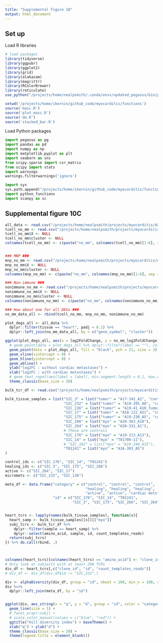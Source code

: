 ---
title: "Supplemental Figure 10"
output: html_document
---

## Set up

Load R libraries
```{r message=FALSE, load_r_libraries}
# load packages
library(tidyverse)
library(ggpubr)
library(ggplot2)
library(grid)
library(alakazam)
library(magrittr)
library(RColorBrewer)
library(reticulate)
use_python("/projects/home/nealpsmith/.conda/envs/updated_pegasus/bin/python")

setwd('/projects/home/ikernin/github_code/myocarditis/functions')
source('masc.R')
source('plot_masc.R')
source('de.R')
source('stacked_bar.R')

```


Load Python packages
```{python load_python_packages}
import pegasus as pg
import pandas as pd
import numpy as np
import matplotlib.pyplot as plt
import seaborn as sns
from scipy.sparse import csr_matrix
from scipy import stats
import warnings
warnings.filterwarnings('ignore')

import sys
sys.path.append("/projects/home/ikernin/github_code/myocarditis/functions")
import python_functions
import scanpy as sc

```

## Supplemental figure 10C

```{r fig_s10c, warning = FALSE, fig.height = 10, fig.width = 10}

all_data <- read.csv("/projects/home/nealpsmith/projects/myocarditis/data/supplemental_tables/all_degs_concatenated.csv")
tcell_no_mm <- read.csv("/projects/home/nealpsmith/projects/myocarditis/data/t_no_micromets_de_by_condition_all_results.csv")
tcell_no_mm$X <- NULL
tcell_no_mm$cluster <- NULL
colnames(tcell_no_mm) <- c(paste("no_mm", colnames(tcell_no_mm)[1:6], sep = "_"), "gene_symbol", "cluster")


### MNP ###
mnp_no_mm <- read.csv("/projects/home/nealpsmith/projects/myocarditis/data/myeloid_no_micromets_de_by_condition_all_results.csv")
mnp_no_mm$X <- NULL
mnp_no_mm$cluster <- NULL
colnames(mnp_no_mm) <- c(paste("no_mm", colnames(mnp_no_mm)[1:6], sep = "_"), "gene_symbol", "cluster")

### Non-immune ###
nonimmune_no_mm <- read.csv("/projects/home/nealpsmith/projects/myocarditis/data/nonimmune_no_micromets_de_by_condition_all_results.csv")
nonimmune_no_mm$X <- NULL
nonimmune_no_mm$cluster <- NULL
colnames(nonimmune_no_mm) <- c(paste("no_mm", colnames(nonimmune_no_mm)[1:6], sep = "_"), "gene_symbol", "cluster")

### How about one for all DEGs ###
no_mm_data_all <- rbind(tcell_no_mm, mnp_no_mm, nonimmune_no_mm)

plot_degs_all <- all_data %>%
  dplyr::filter(tissue == "heart", padj < 0.1) %>%
  dplyr::left_join(no_mm_data_all, by = c("gene_symbol", "cluster"))

ggplot(plot_degs_all, aes(x = log2FoldChange, y = no_mm_log2FoldChange)) +
  # geom_point(data = plot_degs_all %>% dplyr::filter(label == ""), color = "grey") +
  geom_point(data = plot_degs_all, fill = "black", pch = 21, size = 3) +
  geom_vline(xintercept = 0) +
  geom_hline(yintercept = 0) +
  geom_abline() +
  ylab("log2FC : without cardiac metastases") +
  xlab("log2FC : with cardiac metastases") +
  # geom_text_repel(aes(label = label), min.segment.length = 0.1, max.overlaps = 100) +
  theme_classic(base_size = 20)

```


```{r fig_s10d}

bulk_tcr_df <- read.csv("/projects/home/nealpsmith/projects/myocarditis/data/adaptive/all_productive_tcrs.csv", row.names = 1)

bulk_tissue_samples = list("SIC_3" = list("tumor" = "A17-341_A2", "control" = "A17-341_A3", "myo" = "A17-341_A27"),
                           "SIC_232" = list("tumor" = "A19-395_A8", "control" = "A19-395_A7", "myo" = "A19-395_A53-1"),
                           "SIC_136" = list("tumor" = "A19-41_A10_Tumor", "control" = "A19-41_A10_Liver", "myo" = "A19-41_A33"),
                           "SIC_17" = list("tumor" = "A18-122_A51", "control" = "A18-122_A52", "myo" = "A18-122_A41"),
                           "SIC_175" = list("tumor" = "A19-230_A5", "control" = "T03054-11", "myo" = "A19-230_A48"),
                           "SIC_266" = list("myo" = "A20-363_A18"),
                           "SIC_264" = list("myo" = "A20-331_A1"),
                           # These are controls
                           "SIC_176" = list("myo" = "A19-213_A13"),
                           "SIC_14" = list("myo" = "T01708-11"),
                           # "SIC_182" = list("myo" = "A19-240_A15"),
                           "T01241" = list("myo" = "A16-303_A5")
)

control_ids <- c("SIC_176", "SIC_14", "T01241")
healing_ids <- c("SIC_3", "SIC_175", "SIC_266")
active <- c("SIC_264", "SIC_17")
micromets <- c("SIC_232", "SIC_136")

meta_df <- data.frame("category" = c("control", "control", "control",
                                     "healing", "healing", "healing",
                                     "active", "active", "cardiac mets", "cardiac mets"),
                      "id" = c("SIC_176", "SIC_14", "T01241",
                               "SIC_3", "SIC_175", "SIC_266", "SIC_264", "SIC_17", "SIC_136", "SIC_232"))


heart_tcrs <- lapply(names(bulk_tissue_samples), function(s){
  heart_samp <- bulk_tissue_samples[[s]][["myo"]]
  subj_tcrs <- bulk_tcr_df %>%
    dplyr::filter(sample == heart_samp) %>%
    dplyr::select(amino_acid, sample, id, count_templates_reads)
  return(subj_tcrs)
}) %>% do.call(rbind, .)



colnames(heart_tcrs)[colnames(heart_tcrs) == "amino_acid"] <- "clone_id"
# Only look at subjects with at least 200 TCRs
div_df <- heart_tcrs[,c("clone_id", "id", "count_templates_reads")]
# div_df <- div_df[div_df$id != "SIC_232",]

div <- alphaDiversity(div_df, group = "id", nboot = 100, min_n = 100, copy = "count_templates_reads")
div %<>%
  dplyr::left_join(meta_df, by = "id")


ggplot(div, aes_string(x = "q", y = "d", group = "id", color = "category")) +
  geom_line(size = 1) +
  # facet_wrap(~subj) +
  # scale_color_manual(values = c("blue", "red")) +
  ggtitle("Hill diversity index") + baseTheme() +
  xlab("q") + ylab("d") +
  theme_classic(base_size = 20) +
  theme(legend.title = element_blank())

```
